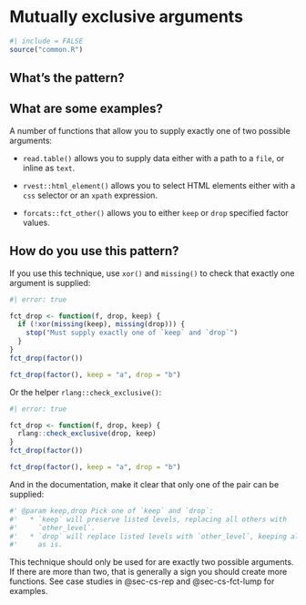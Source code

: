 # Mutually exclusive arguments {#sec-mutually-exclusive}

```r
#| include = FALSE
source("common.R")
```

## What's the pattern?

## What are some examples?

A number of functions that allow you to supply exactly one of two possible arguments:

-   `read.table()` allows you to supply data either with a path to a `file`, or inline as `text`.

-   `rvest::html_element()` allows you to select HTML elements either with a `css` selector or an `xpath` expression.

-   `forcats::fct_other()` allows you to either `keep` or `drop` specified factor values.

## How do you use this pattern?

If you use this technique, use `xor()` and `missing()` to check that exactly one argument is supplied:

```r
#| error: true

fct_drop <- function(f, drop, keep) {
  if (!xor(missing(keep), missing(drop))) {
    stop("Must supply exactly one of `keep` and `drop`")
  }  
}
fct_drop(factor())

fct_drop(factor(), keep = "a", drop = "b")
```

Or the helper `rlang::check_exclusive()`:

```r
#| error: true

fct_drop <- function(f, drop, keep) {
  rlang::check_exclusive(drop, keep)
}
fct_drop(factor())

fct_drop(factor(), keep = "a", drop = "b")
```

And in the documentation, make it clear that only one of the pair can be supplied:

```r
#' @param keep,drop Pick one of `keep` and `drop`:
#'   * `keep` will preserve listed levels, replacing all others with 
#'     `other_level`.
#'   * `drop` will replace listed levels with `other_level`, keeping all
#'     as is.
```

This technique should only be used for are exactly two possible arguments.
If there are more than two, that is generally a sign you should create more functions.
See case studies in @sec-cs-rep and @sec-cs-fct-lump for examples.
